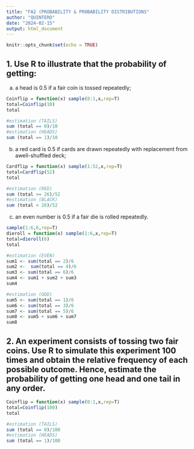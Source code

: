 ---
title: "FA2 (PROBABILITY & PROBABILITY DISTRIBUTIONS"
author: "QUINTERO"
date: "2024-02-15"
output: html_document
---

```{r setup, include=FALSE}
knitr::opts_chunk$set(echo = TRUE)
```

## 1. Use R to illustrate that the probability of getting:
(a) a head is 0.5 if a fair coin is tossed repeatedly;

```{r}
Coinflip = function(x) sample(0:1,x,rep=T)
total=Coinflip(10)
total

#estimation (TAILS)
sum (total == 0)/10
#estimation (HEADS)
sum (total == 1)/10
```

(b) a red card is 0.5 if cards are drawn repeatedly with replacement from awell-shuffled deck;

```{r}
Cardflip = function(x) sample(1:52,x,rep=T)
total=Cardflip(52)
total

#estimation (RED)
sum (total >= 26)/52
#estimation (BLACK)
sum (total < 26)/52

```

(c) an even number is 0.5 if a fair die is rolled repeatedly.

```{r}
sample(1:6,6,rep=T)
dieroll = function(x) sample(1:6,x,rep=T)
total=dieroll(6)
total

#estimation (EVEN)
sum1 <- sum(total == 2)/6
sum2 <-  sum(total == 4)/6
sum3 <- sum(total == 6)/6
sum4 <- sum1 + sum2 + sum3
sum4

#estimation (ODD)
sum5 <- sum(total == 1)/6
sum6 <- sum(total == 3)/6
sum7 <- sum(total == 5)/6
sum8 <- sum5 + sum6 + sum7
sum8

```

## 2. An experiment consists of tossing two fair coins. Use R to simulate this experiment 100 times and obtain the relative frequency of each possible outcome. Hence, estimate the probability of getting one head and one tail in any order.

```{r}
Coinflip = function(x) sample(0:1,x,rep=T)
total=Coinflip(100)
total

#estimation (TAILS)
sum (total == 0)/100
#estimation (HEADS)
sum (total == 1)/100
```
